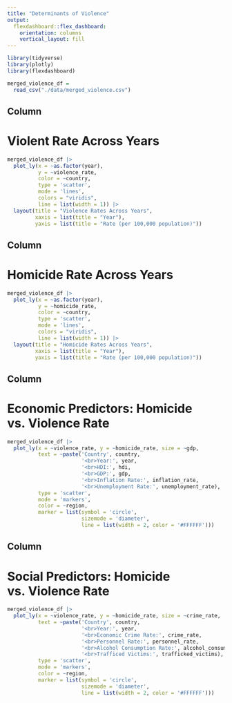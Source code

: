 ```yaml
---
title: "Determinants of Violence"
output: 
  flexdashboard::flex_dashboard:
    orientation: columns
    vertical_layout: fill
---
```


```r
library(tidyverse)
library(plotly)
library(flexdashboard)

merged_violence_df = 
  read_csv("./data/merged_violence.csv")
```

Column {data-width=650}
-----------------------------------------------------------------------

# Violent Rate Across Years

```r
merged_violence_df |> 
  plot_ly(x = ~as.factor(year), 
          y = ~violence_rate, 
          color = ~country,
          type = 'scatter', 
          mode = 'lines', 
          colors = "viridis",
          line = list(width = 1)) |> 
  layout(title = "Violence Rates Across Years", 
         xaxis = list(title = "Year"),
         yaxis = list(title = "Rate (per 100,000 population)"))
```

Column {data-width=650}
-----------------------------------------------------------------------

# Homicide Rate Across Years

```r
merged_violence_df |> 
  plot_ly(x = ~as.factor(year), 
          y = ~homicide_rate, 
          color = ~country,
          type = 'scatter', 
          mode = 'lines', 
          colors = "viridis",
          line = list(width = 1)) |> 
  layout(title = "Homicide Rates Across Years", 
         xaxis = list(title = "Year"),
         yaxis = list(title = "Rate (per 100,000 population)"))
```

Column {data-width=650}
-----------------------------------------------------------------------
 
# Economic Predictors: Homicide vs. Violence Rate

```r
merged_violence_df |> 
  plot_ly(x = ~violence_rate, y = ~homicide_rate, size = ~gdp,
          text = ~paste('Country', country, 
                        '<br>Year:', year, 
                        '<br>HDI:', hdi,
                        '<br>GDP:', gdp, 
                        '<br>Inflation Rate:', inflation_rate,
                        '<br>Unemployment Rate:', unemployment_rate), 
          type = 'scatter', 
          mode = 'markers', 
          color = ~region,
          marker = list(symbol = 'circle', 
                        sizemode = 'diameter',
                        line = list(width = 2, color = '#FFFFFF')))
```

Column {data-width=650}
-----------------------------------------------------------------------

# Social Predictors: Homicide vs. Violence Rate

```r
merged_violence_df |> 
  plot_ly(x = ~violence_rate, y = ~homicide_rate, size = ~crime_rate,
          text = ~paste('Country', country, 
                        '<br>Year:', year, 
                        '<br>Economic Crime Rate:', crime_rate,
                        '<br>Personnel Rate:', personnel_rate, 
                        '<br>Alcohol Consumption Rate:', alcohol_consumption_rate,
                        '<br>Trafficed Victims:', trafficked_victims), 
          type = 'scatter', 
          mode = 'markers', 
          color = ~region,
          marker = list(symbol = 'circle', 
                        sizemode = 'diameter',
                        line = list(width = 2, color = '#FFFFFF')))
```
















